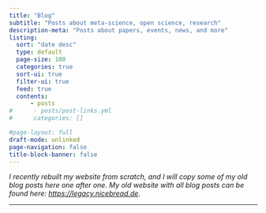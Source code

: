 ```yaml
---
title: "Blog"
subtitle: "Posts about meta-science, open science, research"
description-meta: "Posts about papers, events, news, and more"
listing: 
  sort: "date desc"
  type: default
  page-size: 100
  categories: true
  sort-ui: true
  filter-ui: true
  feed: true
  contents: 
      - posts
#      - posts/post-links.yml
#      categories: [] 

#page-layout: full
draft-mode: unlinked
page-navigation: false
title-block-banner: false
---
```


*I recently rebuilt my website from scratch, and I will copy some of my old blog posts here one after one. My old website with all blog posts can be found here: [https://legacy.nicebread.de](https://legacy.nicebread.de).*

--- 
